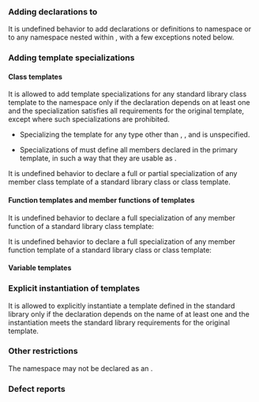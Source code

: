 {{title|Extending the namespace {{tt|std}}}}
{{cpp/language/navbar}}

===Adding declarations to {{tt|std}}===
It is undefined behavior to add declarations or definitions to namespace {{tt|std}} or to any namespace nested within {{tt|std}}, with a few exceptions noted below.

{{source|
#include &lt;utility&gt;

namespace std
{
    // a function definition added to namespace std: undefined behavior
    pair&lt;int, int&gt; operator+(pair&lt;int, int&gt; a, pair&lt;int, int&gt; b)
    {
        return {a.first + b.first, a.second + b.second};
    }
}
}}

===Adding template specializations===
====Class templates====
It is allowed to add template specializations for any standard library class template to the namespace {{tt|std}} only if the declaration depends on at least one {{rlpsd|type#Program-defined type}} and the specialization satisfies all requirements for the original template, except where such specializations are prohibited.

{{source|
// Get the declaration of the primary std::hash template.
// We are not permitted to declare it ourselves.
// &lt;typeindex&gt; is guaranteed to provide such a declaration, 
// and is much cheaper to include than &lt;functional&gt;.

#include &lt;typeindex&gt; 

// Specialize std::hash so that MyType can be used as a key in 
// std::unordered_set and std::unordered_map.  Opening namespace
// std can accidentally introduce undefined behavior, and is not
// necessary for specializing class templates.
template&lt;&gt;
struct std::hash&lt;MyType&gt;
{
    std::size_t operator()(const MyType&amp; t) const { return t.hash(); }
};
}}

* Specializing the template {{lc|std::complex}} for any type other than {{c/core|float}}, {{c/core|double}}, and {{c/core|long double}} is unspecified.

* Specializations of {{lc|std::numeric_limits}} must define all members declared {{rev inl|until=c++11|{{c/core|static const}}}}{{rev inl|since=c++11|{{c/core|static constexpr}}}} in the primary template, in such a way that they are usable as {{rlp|constant expression|integral constant expressions}}.
{{rrev|since=c++11|
* None of the templates defined in {{header|type_traits}} may be specialized for a {{rlpsd|type#Program-defined type}}, except for {{lc|std::common_type}}{{rev inl|since=c++20| and {{ltt|cpp/types/common_reference#Helper types|std::basic_common_reference}}}}. This includes the [[cpp/types|type traits]] and the class template {{lc|std::integral_constant}}.

* Specializations of {{lc|std::hash}} for program-defined types must satisfy {{named req|Hash}} requirements.

* Specializations of {{lc|std::atomic}} must have a deleted copy constructor, a deleted copy assignment operator, and a constexpr value constructor.

* Specializations of {{lc|std::shared_ptr}} and {{lc|std::weak_ptr}} must be {{named req|CopyConstructible}} and {{named req|CopyAssignable}}. In addition, specializations of {{lc|std::shared_ptr}} must be {{named req|LessThanComparable}}, and convertible to {{c|bool}}.

* Specializations of {{lc|std::istreambuf_iterator}} must have a trivial copy constructor, a constexpr default constructor, and a trivial destructor.
}}
{{rrev|until=c++17|
* {{lc|std::unary_function}} and {{lc|std::binary_function}} may not be specialized.
}}

It is undefined behavior to declare a full or partial specialization of any member class template of a standard library class or class template.
{{todo|mini-example}}

====Function templates and member functions of templates====
{{rrev multi|until1=c++20
|rev1=
It is allowed to add template specializations for any standard library function template to the namespace {{tt|std}} only if the declaration depends on at least one {{rlpsd|type#Program-defined type}} and the specialization satisfies all requirements for the original template, except where such specializations are prohibited.
|rev2=
It is undefined behavior to declare a full specialization of any standard library function template.
}}
{{todo|mini-example}}

It is undefined behavior to declare a full specialization of any member function of a standard library class template:
{{todo|mini-example}}

It is undefined behavior to declare a full specialization of any member function template of a standard library class or class template:
{{todo|mini-example}}

====Variable templates====
{{rrev|since=c++14|
It is undefined behavior to declare a full or partial specialization of any standard library variable template, except where explicitly allowed.{{mark unreviewed dr|LWG|2954}}
{{todo|mini-example}}
{{rrev|since=c++20|
* Specializations of {{lc|std::sized_sentinel_for|std::disable_sized_sentinel_for}}, {{lc|std::ranges::sized_range|std::ranges::disable_sized_range}}, {{lc|std::ranges::view|std::ranges::enable_view}} and {{lc|std::ranges::borrowed_range|std::ranges::enable_borrowed_range}} shall be usable in constant expressions and have type {{c|const bool}}. And
** {{tt|std::disable_sized_sentinel_for}} may be specialized for cv-unqualified non-array object types {{tt|S}} and {{tt|I}} at least one of which is a {{rlpsd|type#Program-defined type}}.
** {{tt|std::ranges::disable_sized_range}}, {{tt|std::ranges::enable_view}} and {{tt|std::ranges::enable_borrowed_range}} may be specialized for cv-unqualified program-defined types.
* Every [[cpp/numeric/constants|mathematical constant variable template]] may be partially or explicitly specialized, provided that the specialization depends on a program-defined type.
}}
}}

===Explicit instantiation of templates===
It is allowed to explicitly instantiate a {{rev inl|since=c++20|class }}template defined in the standard library only if the declaration depends on the name of at least one {{rlpsd|type#Program-defined type}} and the instantiation meets the standard library requirements for the original template.
{{todo|mini-example}}

===Other restrictions===
The namespace {{tt|std}} may not be declared as an {{rlp|namespace#Inline namespaces|inline namespace}}.

{{rrev|since=c++20|
====Addressing restriction====
The behavior of a C++ program is unspecified (possibly ill-formed) if it explicitly or implicitly attempts to form a pointer, reference (for free functions and static member functions) or pointer-to-member (for non-static member functions) to a standard library function or an instantiation of a standard library function template, unless it is designated an ''addressable function'' (see below).

Following code was well-defined in C++17, but leads to unspecified behaviors and possibly fails to compile since C++20:
{{source|1=
#include &lt;cmath&gt;
#include &lt;memory&gt;

int main()
{
    // by unary operator&amp;
    auto fptr0 = &amp;static_cast&lt;float(&amp;)(float, float)&gt;(std::betaf);

    // by std::addressof
    auto fptr1 = std::addressof(static_cast&lt;float(&amp;)(float, float)&gt;(std::betaf));

    // by function-to-pointer implicit conversion
    auto fptr2 = static_cast&lt;float(&amp;)(float)&gt;(std::riemann_zetaf);

    // forming a reference
    auto&amp; fref = static_cast&lt;float(&amp;)(float)&gt;(std::riemann_zetaf);
}
}}

====Designated addressable functions====
* [[cpp/io/manip|I/O manipulators]]:
** {{tt|fmtflags}} manipulators:
*** {{lc|std::boolalpha}}
*** {{lc|std::boolalpha|std::noboolalpha}}
*** {{lc|std::showbase}}
*** {{lc|std::showbase|std::noshowbase}}
*** {{lc|std::showpoint}}
*** {{lc|std::showpoint|std::noshowpoint}}
*** {{lc|std::showpos}}
*** {{lc|std::showpos|std::noshowpos}}
*** {{lc|std::skipws}}
*** {{lc|std::skipws|std::noskipws}}
*** {{lc|std::uppercase}}
*** {{lc|std::uppercase|std::nouppercase}}
*** {{lc|std::unitbuf}}
*** {{lc|std::unitbuf|std::nounitbuf}}
** {{tt|adjustfield}} manipulators:
*** {{lc|std::left|std::internal}}
*** {{lc|std::left}}
*** {{lc|std::left|std::right}}
** {{tt|basefield}} manipulators:
*** {{lc|std::hex|std::dec}}
*** {{lc|std::hex}}
*** {{lc|std::hex|std::oct}}
** {{tt|floatfield}} manipulators:
*** {{lc|std::fixed}}
*** {{lc|std::fixed|std::scientific}}
*** {{lc|std::fixed|std::hexfloat}}
*** {{lc|std::fixed|std::defaultfloat}}
** {{tt|basic_istream}} manipulators:
*** {{lc|std::ws}}
** {{tt|basic_ostream}} manipulators:
*** {{lc|std::endl}}
*** {{lc|std::ends}}
*** {{lc|std::flush}}
&lt;!-- Mapping not established yet
*** {{lc|std::emit_on_flush}}
*** {{lc|std::emit_on_flush|std::noemit_on_flush}}
*** {{lc|std::flush_emit}}
--&gt;
*** {{ltt|cpp/io/manip/emit_on_flush|std::emit_on_flush}}
*** {{ltt|cpp/io/manip/emit_on_flush|std::noemit_on_flush}}
*** {{ltt|cpp/io/manip/flush_emit|std::flush_emit}}
}}

===Defect reports===
{{dr list begin}}
{{dr list item|wg=lwg|dr=120|std=C++98|before=users could explicitly instantiate standard&lt;br&gt;library templates for non-user defined types|after=prohibited}}
{{dr list item|wg=lwg|dr=232|std=C++98|before=users could explicitly specialize standard library templates&lt;br&gt;if the declaration depends on a user-defined name of&lt;br&gt;external linkage (which can refer to a non-user-defined type)|after=only allowed for&lt;br&gt;user-defined types}}
{{dr list item|wg=lwg|dr=422|std=C++98|before=users could specialize individual members or member templates&lt;br&gt;without specializing the whole standard library class or class template|after=the behavior is&lt;br&gt;undefined in this case}}
{{dr list end}}

{{langlinks|es|ja|ru|zh}}